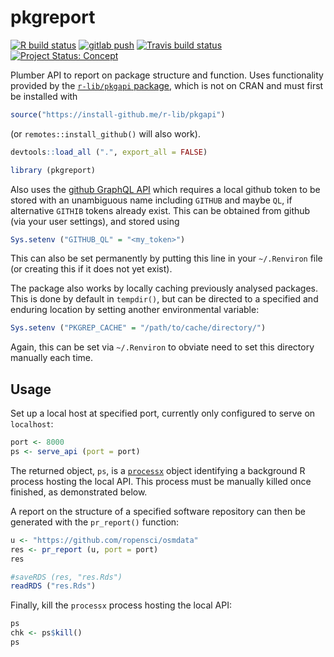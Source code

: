 # pkgreport

<!-- badges: start -->
[![R build status](https://github.com/mpadge/pkgreport/workflows/R-CMD-check/badge.svg)](https://github.com/mpadge/pkgreport/actions?query=workflow%3AR-CMD-check)
[![gitlab push](https://github.com/mpadge/pkgreport/workflows/push-to-gitlab/badge.svg)](https://github.com/mpadge/pkgreport/actions?query=workflow%3Apush-to-gitlab)
[![Travis build status](https://travis-ci.org/mpadge/pkgreport?branch=master)](https://travis-ci.org/mpadge/pkgreport)
[![Project Status: Concept](https://www.repostatus.org/badges/latest/concept.svg)](https://www.repostatus.org/#concept)
<!-- badges: end -->

Plumber API to report on package structure and function. Uses functionality
provided by the [`r-lib/pkgapi` package](https://github.com/r-lib/pkgapi),
which is not on CRAN and must first be installed with
```r
source("https://install-github.me/r-lib/pkgapi")
```
(or `remotes::install_github()` will also work).

```r
devtools::load_all (".", export_all = FALSE)
```
```r
library (pkgreport)
```

Also uses the [github GraphQL API](https://developer.github.com/v4) which
requires a local github token to be stored with an unambiguous name including
`GITHUB` and maybe `QL`, if alternative `GITHIB` tokens already exist. This can
be obtained from github (via your user settings), and stored using
```r
Sys.setenv ("GITHUB_QL" = "<my_token>")
```
This can also be set permanently by putting this line in your `~/.Renviron`
file (or creating this if it does not yet exist).

The package also works by locally caching previously analysed packages. This is
done by default in `tempdir()`, but can be directed to a specified and enduring
location by setting another environmental variable:
```r
Sys.setenv ("PKGREP_CACHE" = "/path/to/cache/directory/")
```
Again, this can be set via `~/.Renviron` to obviate need to set this directory
manually each time.



## Usage

Set up a local host at specified port, currently only configured to serve on `localhost`:

```r
port <- 8000
ps <- serve_api (port = port)
```
The returned object, `ps`, is a [`processx`](https://github.com/r-lib/processx)
object identifying a background R process hosting the local API. This process
must be manually killed once finished, as demonstrated below.

A report on the structure of a specified software repository can then be
generated with the `pr_report()` function:

```r
u <- "https://github.com/ropensci/osmdata"
res <- pr_report (u, port = port)
res
```
```r
#saveRDS (res, "res.Rds")
readRDS ("res.Rds")
```


Finally, kill the `processx` process hosting the local API:
```r
ps
chk <- ps$kill()
ps
```


